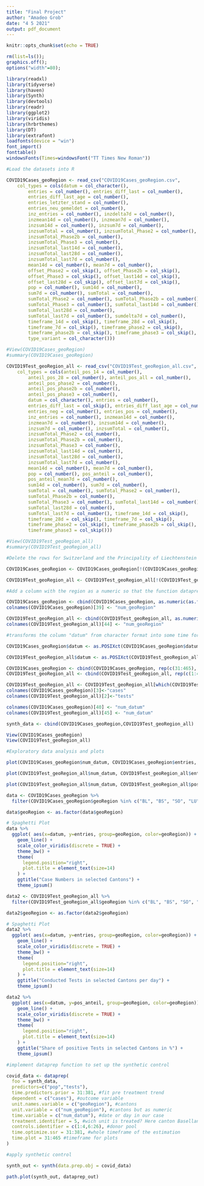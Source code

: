 ---
title: "Final Project"
author: "Amadeo Grob"
date: "4 5 2021"
output: pdf_document
---

```{r setup, include=FALSE}
knitr::opts_chunk$set(echo = TRUE)

rm(list=ls());                                                                      
graphics.off();                                                                     
options("width"=80);

library(readxl)
library(tidyverse)
library(haven)
library(Synth)
library(devtools)
library(readr)
library(ggplot2)
library(viridis)
library(hrbrthemes)
library(DT)
library(extrafont)
loadfonts(device = "win")
font_import()
fonttable()
windowsFonts(Times=windowsFont("TT Times New Roman"))
```

```{r}
#Load the datasets into R

COVID19Cases_geoRegion <- read_csv("COVID19Cases_geoRegion.csv", 
    col_types = cols(datum = col_character(), 
        entries = col_number(), entries_diff_last = col_number(), 
        entries_diff_last_age = col_number(), 
        entries_letzter_stand = col_number(), 
        entries_neu_gemeldet = col_number(), 
        inz_entries = col_number(), inzdelta7d = col_number(), 
        inzmean14d = col_number(), inzmean7d = col_number(), 
        inzsum14d = col_number(), inzsum7d = col_number(), 
        inzsumTotal = col_number(), inzsumTotal_Phase2 = col_number(), 
        inzsumTotal_Phase2b = col_number(), 
        inzsumTotal_Phase3 = col_number(), 
        inzsumTotal_last14d = col_number(), 
        inzsumTotal_last28d = col_number(), 
        inzsumTotal_last7d = col_number(), 
        mean14d = col_number(), mean7d = col_number(), 
        offset_Phase2 = col_skip(), offset_Phase2b = col_skip(), 
        offset_Phase3 = col_skip(), offset_last14d = col_skip(), 
        offset_last28d = col_skip(), offset_last7d = col_skip(), 
        pop = col_number(), sum14d = col_number(), 
        sum7d = col_number(), sumTotal = col_number(), 
        sumTotal_Phase2 = col_number(), sumTotal_Phase2b = col_number(), 
        sumTotal_Phase3 = col_number(), sumTotal_last14d = col_number(), 
        sumTotal_last28d = col_number(), 
        sumTotal_last7d = col_number(), sumdelta7d = col_number(), 
        timeframe_14d = col_skip(), timeframe_28d = col_skip(), 
        timeframe_7d = col_skip(), timeframe_phase2 = col_skip(), 
        timeframe_phase2b = col_skip(), timeframe_phase3 = col_skip(), 
        type_variant = col_character()))

#View(COVID19Cases_geoRegion)
#summary(COVID19Cases_geoRegion)

COVID19Test_geoRegion_all <- read_csv("COVID19Test_geoRegion_all.csv", 
    col_types = cols(anteil_pos_14 = col_number(), 
        anteil_pos_28 = col_number(), anteil_pos_all = col_number(), 
        anteil_pos_phase2 = col_number(), 
        anteil_pos_phase2b = col_number(), 
        anteil_pos_phase3 = col_number(), 
        datum = col_character(), entries = col_number(), 
        entries_diff_last = col_skip(), entries_diff_last_age = col_number(), 
        entries_neg = col_number(), entries_pos = col_number(), 
        inz_entries = col_number(), inzmean14d = col_number(), 
        inzmean7d = col_number(), inzsum14d = col_number(), 
        inzsum7d = col_number(), inzsumTotal = col_number(), 
        inzsumTotal_Phase2 = col_number(), 
        inzsumTotal_Phase2b = col_number(), 
        inzsumTotal_Phase3 = col_number(), 
        inzsumTotal_last14d = col_number(), 
        inzsumTotal_last28d = col_number(), 
        inzsumTotal_last7d = col_number(), 
        mean14d = col_number(), mean7d = col_number(), 
        pop = col_number(), pos_anteil = col_number(), 
        pos_anteil_mean7d = col_number(), 
        sum14d = col_number(), sum7d = col_number(), 
        sumTotal = col_number(), sumTotal_Phase2 = col_number(), 
        sumTotal_Phase2b = col_number(), 
        sumTotal_Phase3 = col_number(), sumTotal_last14d = col_number(), 
        sumTotal_last28d = col_number(), 
        sumTotal_last7d = col_number(), timeframe_14d = col_skip(), 
        timeframe_28d = col_skip(), timeframe_7d = col_skip(), 
        timeframe_phase2 = col_skip(), timeframe_phase2b = col_skip(), 
        timeframe_phase3 = col_skip()))

#View(COVID19Test_geoRegion_all)
#summary(COVID19Test_geoRegion_all)
```

```{r}
#Delete the rows for Switzerland and the Principality of Liechtenstein

COVID19Cases_geoRegion <- COVID19Cases_geoRegion[!(COVID19Cases_geoRegion$geoRegion=="CH" | COVID19Cases_geoRegion$geoRegion=="FL" | COVID19Cases_geoRegion$geoRegion=="CHFL" ),]

COVID19Test_geoRegion_all <- COVID19Test_geoRegion_all[!(COVID19Test_geoRegion_all$geoRegion=="CH" | COVID19Test_geoRegion_all$geoRegion=="CHFL" | COVID19Test_geoRegion_all$geoRegion=="FL" ),]

#Add a column with the region as a numeric so that the function dataprep can use it

COVID19Cases_geoRegion <- cbind(COVID19Cases_geoRegion, as.numeric(as.factor(COVID19Cases_geoRegion$geoRegion)))
colnames(COVID19Cases_geoRegion)[39] <- "num_geoRegion"

COVID19Test_geoRegion_all <- cbind(COVID19Test_geoRegion_all, as.numeric(as.factor(COVID19Test_geoRegion_all$geoRegion)))
colnames(COVID19Test_geoRegion_all)[44] <- "num_geoRegion"

#transforms the column "datum" from character format into some time format, but dataprep can only use numeric formats -> maybe solve with a loop? 26 cantons, 435 days

COVID19Cases_geoRegion$datum <- as.POSIXct(COVID19Cases_geoRegion$datum, origin = "2020-02-23", tz = "CET", format = "%Y-%m-%d")

COVID19Test_geoRegion_all$datum <- as.POSIXct(COVID19Test_geoRegion_all$datum, origin = "2020-01-24", tz = "CET", format = "%Y-%m-%d") #test dataset has 26 cantons but starts a month earlier -> 465 days measured, but many NAs in the first months

COVID19Cases_geoRegion <- cbind(COVID19Cases_geoRegion, rep(c(31:465), times = 26))
COVID19Test_geoRegion_all <- cbind(COVID19Test_geoRegion_all, rep(c(1:465), times = 26))

COVID19Test_geoRegion_all <- COVID19Test_geoRegion_all[which(COVID19Test_geoRegion_all$`rep(c(1:465), times = 26)`>30),]
colnames(COVID19Cases_geoRegion)[3]<-"cases"
colnames(COVID19Test_geoRegion_all)[2]<-"tests"

colnames(COVID19Cases_geoRegion)[40] <- "num_datum"
colnames(COVID19Test_geoRegion_all)[45] <- "num_datum"

synth_data <- cbind(COVID19Cases_geoRegion,COVID19Test_geoRegion_all)

View(COVID19Cases_geoRegion)
View(COVID19Test_geoRegion_all)
```


```{r}
#Exploratory data analysis and plots

plot(COVID19Cases_geoRegion$num_datum, COVID19Cases_geoRegion$entries, type = "l", ylim = cbind(0, max(COVID19Cases_geoRegion$entries)), xlab = "Time", ylab = "Daily confirmed Cases")

plot(COVID19Test_geoRegion_all$num_datum, COVID19Test_geoRegion_all$entries, type = "l", ylim = cbind(0, 12000), xlab = "Time", ylab = "Daily conducted Tests")

plot(COVID19Test_geoRegion_all$num_datum, COVID19Test_geoRegion_all$pos_anteil, type = "l", ylim = cbind(-5, 100), xlab = "Time", ylab = "Share of positive results")

data <- COVID19Cases_geoRegion %>% 
  filter(COVID19Cases_geoRegion$geoRegion %in% c("BL", "BS", "SO", "LU", "ZG", "SH"))

data$geoRegion <- as.factor(data$geoRegion)

# Spaghetti Plot
data %>%
  ggplot( aes(x=datum, y=entries, group=geoRegion, color=geoRegion)) +
    geom_line() +
    scale_color_viridis(discrete = TRUE) +
    theme_bw() +
    theme(
      legend.position="right",
      plot.title = element_text(size=14)
    ) +
    ggtitle("Case Numbers in selected Cantons") +
    theme_ipsum()

data2 <- COVID19Test_geoRegion_all %>% 
  filter(COVID19Test_geoRegion_all$geoRegion %in% c("BL", "BS", "SO", "LU", "ZG", "SH"))

data2$geoRegion <- as.factor(data2$geoRegion)

# Spaghetti Plot
data2 %>%
  ggplot( aes(x=datum, y=entries, group=geoRegion, color=geoRegion)) +
    geom_line() +
    scale_color_viridis(discrete = TRUE) +
    theme_bw() +
    theme(
      legend.position="right",
      plot.title = element_text(size=14)
    ) +
    ggtitle("Conducted Tests in selected Cantons per day") +
    theme_ipsum()

data2 %>%
  ggplot( aes(x=datum, y=pos_anteil, group=geoRegion, color=geoRegion)) +
    geom_line() +
    scale_color_viridis(discrete = TRUE) +
    theme_bw() +
    theme(
      legend.position="right",
      plot.title = element_text(size=14)
    ) +
    ggtitle("Share of positive Tests in selected Cantons in %") +
    theme_ipsum()

```


```{r}
#implement dataprep function to set up the synthetic control

covid_data <- dataprep(
  foo = synth_data,
  predictors=c("pop","tests"),
  time.predictors.prior = 31:381, #fit pre treatment trend
  dependent = c("cases"), #outcome variable
  unit.names.variable = c("geoRegion"), #cantons
  unit.variable = c("num_geoRegion"), #cantons but as numeric
  time.variable = c("num_datum"), #date or day in our case
  treatment.identifier = 5, #wich unit is treated? Here canton Baselland
  controls.identifier = c(1:4,6:26), #donor pool
  time.optimize.ssr = 31:381, #whole timeframe of the estimation
  time.plot = 31:465 #timeframe for plots
)

#apply synthetic control

synth_out <- synth(data.prep.obj = covid_data)

path.plot(synth_out, dataprep_out)

```

